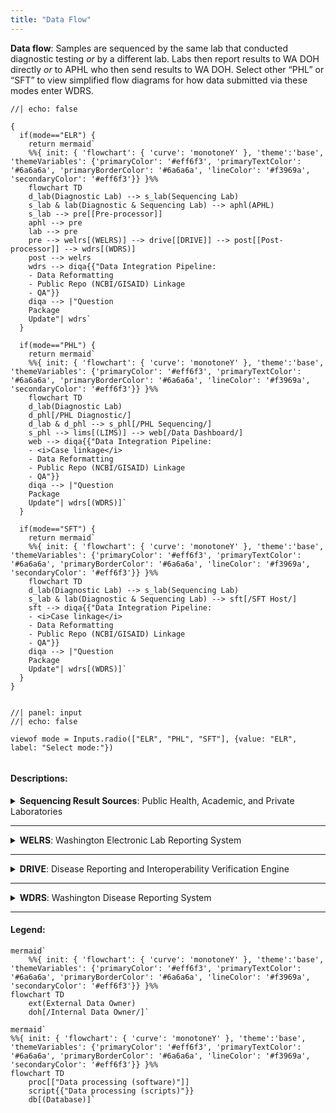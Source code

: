 ```yaml
---
title: "Data Flow"
---
```


**Data flow**: Samples are sequenced by the same lab that conducted diagnostic testing *or* by a different lab. Labs then report results to WA DOH directly *or* to APHL who then send results to WA DOH.
Select other "PHL" or "SFT" to view simplified flow diagrams for how data submitted via these modes enter WDRS.
\

::: {layout="[40,60]"}

```ojs
//| echo: false

{
  if(mode=="ELR") {
    return mermaid`
    %%{ init: { 'flowchart': { 'curve': 'monotoneY' }, 'theme':'base', 'themeVariables': {'primaryColor': '#eff6f3', 'primaryTextColor': '#6a6a6a', 'primaryBorderColor': '#6a6a6a', 'lineColor': '#f3969a', 'secondaryColor': '#eff6f3'}} }%%
    flowchart TD
    d_lab(Diagnostic Lab) --> s_lab(Sequencing Lab)
    s_lab & lab(Diagnostic & Sequencing Lab) --> aphl(APHL) 
    s_lab --> pre[[Pre-processor]]
    aphl --> pre
    lab --> pre
    pre --> welrs[(WELRS)] --> drive[[DRIVE]] --> post[[Post-processor]] --> wdrs[(WDRS)]
    post --> welrs
    wdrs --> diqa{{"Data Integration Pipeline:
    - Data Reformatting
    - Public Repo (NCBI/GISAID) Linkage
    - QA"}}
    diqa --> |"Question 
    Package 
    Update"| wdrs`
  }
  
  if(mode=="PHL") {
    return mermaid`
    %%{ init: { 'flowchart': { 'curve': 'monotoneY' }, 'theme':'base', 'themeVariables': {'primaryColor': '#eff6f3', 'primaryTextColor': '#6a6a6a', 'primaryBorderColor': '#6a6a6a', 'lineColor': '#f3969a', 'secondaryColor': '#eff6f3'}} }%%
    flowchart TD
    d_lab(Diagnostic Lab) 
    d_phl[/PHL Diagnostic/] 
    d_lab & d_phl --> s_phl[/PHL Sequencing/]
    s_phl --> lims[(LIMS)] --> web[/Data Dashboard/]
    web --> diqa{{"Data Integration Pipeline:
    - <i>Case linkage</i>
    - Data Reformatting
    - Public Repo (NCBI/GISAID) Linkage
    - QA"}}
    diqa --> |"Question 
    Package 
    Update"| wdrs[(WDRS)]`
  }
  
  if(mode=="SFT") {
    return mermaid`
    %%{ init: { 'flowchart': { 'curve': 'monotoneY' }, 'theme':'base', 'themeVariables': {'primaryColor': '#eff6f3', 'primaryTextColor': '#6a6a6a', 'primaryBorderColor': '#6a6a6a', 'lineColor': '#f3969a', 'secondaryColor': '#eff6f3'}} }%%
    flowchart TD
    d_lab(Diagnostic Lab) --> s_lab(Sequencing Lab)
    s_lab & lab(Diagnostic & Sequencing Lab) --> sft[/SFT Host/]
    sft --> diqa{{"Data Integration Pipeline:
    - <i>Case linkage</i>
    - Data Reformatting
    - Public Repo (NCBI/GISAID) Linkage
    - QA"}}
    diqa --> |"Question 
    Package 
    Update"| wdrs[(WDRS)]`
  }
}
```

::: column
```ojs
//| panel: input
//| echo: false

viewof mode = Inputs.radio(["ELR", "PHL", "SFT"], {value: "ELR", label: "Select mode:"})
 
```
#### Descriptions:
```{=html}
<details>
  <summary><b>Sequencing Result Sources</b>: Public Health, Academic, and Private Laboratories</summary>
  <div style="margin-left:5%;background:#E9E2F3">Sequencing results are transmitted to WA DOH via ELR originating from various sources:
  <ul>
    <li>The transmitting lab may be the lab that conducted diagnostic testing (e.g.: PCR) <i>and</i> sequencing (<b>Diagnostic & Sequencing Lab</b>).</li>
    <li>The transmitting lab may also have <i>only</i> done sequencing on a sample (<b>Sequencing Lab</b>), while the diagnostic testing was performed by another lab before being sent for sequencing (<b>Diagnostic Lab</b>).</li>
    <li>The transmitting lab may be <b>APHL</b>, who receive sequencing results from a lab (sometimes as a linelist) and then forward results to WA DOH in HL7 formatting.</li></div>
  
</details>
<hr>
<details>
<summary><b>WELRS</b>: Washington Electronic Lab Reporting System</summary>
<div style="margin-left:5%;background:#E9E2F3"><p><a href="https://doh.wa.gov/public-health-healthcare-providers/healthcare-professions-and-facilities/data-exchange/electronic-laboratory-reporting-elr" target="_blank">WELRS</a> is the database for all electronically-received lab reports, for all conditions. Incoming ELRs are processed, certain standardized values (such as "Health Condtion") are assigned, and the messages are converted from HL7 to XML formatting.</p>
</div>
</details>
<hr>
<details>
<summary><b>DRIVE</b>: Disease Reporting and Interoperability Verification Engine</summary>
<div style="margin-left:5%;background:#E9E2F3"><p>DRIVE is a Rhapsody-based system that performs the middleware processing of ELRs between WELRS and WDRS. DRIVE reformats data and standardizes values for the widely varying information received from different reporting laboratories, and sends ELRs on to WDRS for workflow processing and end-user evaluation.</p>
</div>
</details>
<hr>
<details>
<summary><b>WDRS</b>: Washington Disease Reporting System</summary>
<div style="margin-left:5%;background:#E9E2F3">
<p><a href="https://doh.wa.gov/public-health-healthcare-providers/public-health-system-resources-and-services/wdrs" target="_blank">WDRS</a> is a Maven-based electronic disease surveillance system used in Washington State. WDRS is used to receive, process, track, and analyze data for 64+ notifiable conditions in Washington State, including COVID-19.</p>
<p>WDRS is Event-based, where an Event is the association of a person with a disease at a point in time. For conditions like COVID-19, one person can be associated with multiple Events for the same condtion. A person can also be associated with Events for multiple conditions tracked through WDRS.</p>
<p>See the <a href="wdrs.qmd">WDRS Sequencing Data</a> page for more details about Question Package updates and storage of SARS-CoV-2 sequencing data in WDRS.</p>
</div>
</details>
<hr>
```

#### Legend:

```ojs
mermaid`
    %%{ init: { 'flowchart': { 'curve': 'monotoneY' }, 'theme':'base', 'themeVariables': {'primaryColor': '#eff6f3', 'primaryTextColor': '#6a6a6a', 'primaryBorderColor': '#6a6a6a', 'lineColor': '#f3969a', 'secondaryColor': '#eff6f3'}} }%%
flowchart TD
    ext(External Data Owner) 
    doh[/Internal Data Owner/]`
```

```ojs
mermaid`
%%{ init: { 'flowchart': { 'curve': 'monotoneY' }, 'theme':'base', 'themeVariables': {'primaryColor': '#eff6f3', 'primaryTextColor': '#6a6a6a', 'primaryBorderColor': '#6a6a6a', 'lineColor': '#f3969a', 'secondaryColor': '#eff6f3'}} }%%
flowchart TD
    proc[["Data processing (software)"]]
    script{{"Data processing (scripts)"}}
    db[(Database)]` 
```
:::
:::
